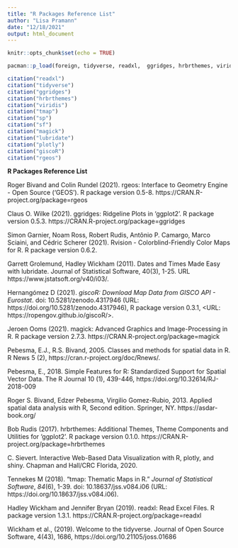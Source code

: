 ```yaml
---
title: "R Packages Reference List"
author: "Lisa Pramann"
date: "12/18/2021"
output: html_document
---
```


```r
knitr::opts_chunk$set(echo = TRUE)

pacman::p_load(foreign, tidyverse, readxl,  ggridges, hrbrthemes, viridis, tmap, sp, sf, magick, lubridate, plotly, giscoR, rgeos, )

citation("readxl")
citation("tidyverse")
citation("ggridges")
citation("hrbrthemes")
citation("viridis")
citation("tmap")
citation("sp")
citation("sf")
citation("magick")
citation("lubridate")
citation("plotly")
citation("giscoR")
citation("rgeos")

```

**R Packages Reference List**


Roger Bivand and Colin Rundel (2021). rgeos: Interface to Geometry Engine - Open Source
  ('GEOS'). R package version 0.5-8. https://CRAN.R-project.org/package=rgeos
  
Claus O. Wilke (2021). ggridges: Ridgeline Plots in 'ggplot2'. R package version 0.5.3.
  https://CRAN.R-project.org/package=ggridges
  
Simon Garnier, Noam Ross, Robert Rudis, Antônio P. Camargo, Marco Sciaini, and Cédric Scherer
  (2021). Rvision - Colorblind-Friendly Color Maps for R. R package version 0.6.2.

Garrett Grolemund, Hadley Wickham (2011). Dates and Times Made Easy with lubridate. Journal of
  Statistical Software, 40(3), 1-25. URL https://www.jstatsoft.org/v40/i03/.

Hernangómez D (2021). _giscoR: Download Map Data from GISCO API - Eurostat_. doi:
10.5281/zenodo.4317946 (URL: https://doi.org/10.5281/zenodo.4317946), R package version 0.3.1,
<URL: https://ropengov.github.io/giscoR/>.

Jeroen Ooms (2021). magick: Advanced Graphics and Image-Processing in R. R package version
  2.7.3. https://CRAN.R-project.org/package=magick
 
Pebesma, E.J., R.S. Bivand, 2005. Classes and methods for spatial data in R. R News 5 (2),
  https://cran.r-project.org/doc/Rnews/.

Pebesma, E., 2018. Simple Features for R: Standardized Support for Spatial Vector Data. The R
  Journal 10 (1), 439-446, https://doi.org/10.32614/RJ-2018-009
  
Roger S. Bivand, Edzer Pebesma, Virgilio Gomez-Rubio, 2013. Applied spatial data analysis with
  R, Second edition. Springer, NY. https://asdar-book.org/
  
Bob Rudis (2017). hrbrthemes: Additional Themes, Theme Components and Utilities for 'ggplot2'. R
  package version 0.1.0. https://CRAN.R-project.org/package=hrbrthemes
  
C. Sievert. Interactive Web-Based Data Visualization with R, plotly, and shiny. Chapman and
  Hall/CRC Florida, 2020.  

Tennekes M (2018). “tmap: Thematic Maps in R.” _Journal of Statistical Software_, *84*(6), 1-39.
doi: 10.18637/jss.v084.i06 (URL: https://doi.org/10.18637/jss.v084.i06).
  
  
Hadley Wickham and Jennifer Bryan (2019). readxl: Read Excel Files. R package version 1.3.1.
  https://CRAN.R-project.org/package=readxl
  
Wickham et al., (2019). Welcome to the tidyverse. Journal of Open Source Software, 4(43), 1686,
  https://doi.org/10.21105/joss.01686
  
  